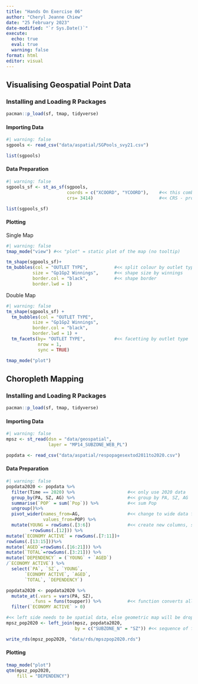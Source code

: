 ```yaml
---
title: "Hands On Exercise 06"
author: "Cheryl Jeanne Chiew"
date: "25 February 2023"
date-modified: "`r Sys.Date()`"
execute:
  echo: true
  eval: true
  warning: false
format: html
editor: visual
---
```


## Visualising Geospatial Point Data

### Installing and Loading R Packages

```r
pacman::p_load(sf, tmap, tidyverse)
```

#### Importing Data

```r
#| warning: false
sgpools <- read_csv("data/aspatial/SGPools_svy21.csv")

list(sgpools) 
```

#### Data Preparation

```r
#| warning: false
sgpools_sf <- st_as_sf(sgpools, 
                       coords = c("XCOORD", "YCOORD"),    #<< this combines the x (long) and y (lat) coordinate fields
                       crs= 3414)                         #<< CRS - projection code that a country uses (SVY21)

list(sgpools_sf)
```

#### Plotting

Single Map
```r
#| warning: false
tmap_mode("view") #<< "plot" = static plot of the map (no tooltip)

tm_shape(sgpools_sf)+
tm_bubbles(col = "OUTLET TYPE",          #<< split colour by outlet type
          size = "Gp1Gp2 Winnings",      #<< shape size by winnings
          border.col = "black",          #<< shape border
          border.lwd = 1)
```

Double Map
```r
#| warning: false
tm_shape(sgpools_sf) +
  tm_bubbles(col = "OUTLET TYPE", 
          size = "Gp1Gp2 Winnings",
          border.col = "black",
          border.lwd = 1) +
  tm_facets(by= "OUTLET TYPE",           #<< facetting by outlet type
            nrow = 1,
            sync = TRUE)

tmap_mode("plot")
```



## Choropleth Mapping

### Installing and Loading R Packages

```r
pacman::p_load(sf, tmap, tidyverse)
```

#### Importing Data

```r
#| warning: false
mpsz <- st_read(dsn = "data/geospatial", 
                layer = "MP14_SUBZONE_WEB_PL")

popdata <- read_csv("data/aspatial/respopagesextod2011to2020.csv")
```

#### Data Preparation

```r
#| warning: false
popdata2020 <- popdata %>%
  filter(Time == 2020) %>%                    #<< only use 2020 data
  group_by(PA, SZ, AG) %>%                    #<< group by PA, SZ, AG
  summarise(`POP` = sum(`Pop`)) %>%           #<< sum Pop
  ungroup()%>%
  pivot_wider(names_from=AG,                  #<< change to wide data format - AG into columns
              values_from=POP) %>%
  mutate(YOUNG = rowSums(.[3:6])              #<< create new columns, sum rows by index
         +rowSums(.[12])) %>%
mutate(`ECONOMY ACTIVE` = rowSums(.[7:11])+ 
rowSums(.[13:15]))%>%
mutate(`AGED`=rowSums(.[16:21])) %>%
mutate(`TOTAL`=rowSums(.[3:21])) %>%  
mutate(`DEPENDENCY` = (`YOUNG` + `AGED`)
/`ECONOMY ACTIVE`) %>%
  select(`PA`, `SZ`, `YOUNG`, 
       `ECONOMY ACTIVE`, `AGED`, 
       `TOTAL`, `DEPENDENCY`)

popdata2020 <- popdata2020 %>%
  mutate_at(.vars = vars(PA, SZ), 
          .funs = funs(toupper)) %>%          #<< function converts all values to upper case
  filter(`ECONOMY ACTIVE` > 0)

#<< left side needs to be spatial data, else geometric map will be dropped- left join data with mapping coordinates
mpsz_pop2020 <- left_join(mpsz, popdata2020,            
                          by = c("SUBZONE_N" = "SZ")) #<< sequence of field join has to follow the table sequence

write_rds(mpsz_pop2020, "data/rds/mpszpop2020.rds")
```

#### Plotting

```r
tmap_mode("plot")
qtm(mpsz_pop2020, 
    fill = "DEPENDENCY")
```
